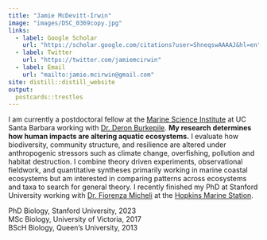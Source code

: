 ```yaml
---
title: "Jamie McDevitt-Irwin"
image: "images/DSC_0369copy.jpg"
links:
  - label: Google Scholar
    url: "https://scholar.google.com/citations?user=ShneqswAAAAJ&hl=en"
  - label: Twitter
    url: "https://twitter.com/jamiemcirwin"   
  - label: Email
    url: "mailto:jamie.mcirwin@gmail.com"   
site: distill::distill_website
output:
  postcards::trestles
---
```



I am currently a postdoctoral fellow at the [Marine Science Institute](https://msi.ucsb.edu/) at UC Santa Barbara working with [Dr. Deron Burkepile](https://labs.eemb.ucsb.edu/burkepile/deron/). **My research determines how human impacts are altering aquatic ecosystems.** I evaluate how biodiversity, community structure, and resilience are altered under anthropogenic stressors such as climate change, overfishing, pollution and habitat destruction. I combine theory driven experiments, observational fieldwork, and quantitative syntheses primarily working in marine coastal ecosystems but am interested in comparing patterns across ecosystems and taxa to search for general theory. I recently finished my PhD at Stanford University working with [Dr. Fiorenza Micheli](https://michelilab.stanford.edu/) at the [Hopkins Marine Station](https://hopkinsmarinestation.stanford.edu/).

PhD Biology, Stanford University, 2023  
MSc Biology, University of Victoria, 2017  
BScH Biology, Queen's University, 2013  


<meta http-equiv='cache-control' content='no-cache'> 
<meta http-equiv='expires' content='0'> 
<meta http-equiv='pragma' content='no-cache'>
